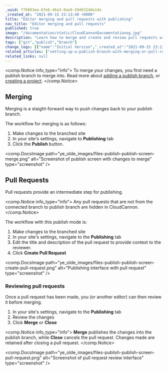 ```yaml
---
_uuid: f76883ee-6fe6-46a3-8ae9-59d632dde14e
_created_at: "2021-09-15 23:13:40 +0000"
title: "Editor merging and pull requests with publishing"
nav_title: "Editor merging and pull requests"
published: true
image: "/documentation/static/CloudCannonDocumentationog.jpg"
description: "Learn how to merge and create and review pull requests with publishing workflows on CloudCannon."
tags: ["git","publish","branch"]
change_logs: [{"name":"Initial Version","_created_at":"2021-09-15 23:13:40 +0000"}]
related_articles: ["setting-up-a-publish-branch-with-merging-or-pull-requests","enabling-editor-branching-with-projects"]
related_links: null
---
```


<comp.Notice info_type="info">
  To merge your changes, you first need a publish branch to merge into. Read more about [adding a publish branch](/documentation/articles/setting-up-a-publish-branch-with-merging-or-pull-requests/#adding-a-publish-branch), or [creating a project](/documentation/articles/enabling-editor-branching-with-projects/#adding-a-new-project).
</comp.Notice>

## Merging
Merging is a staight-forward way to push changes back to your publish branch.

The workflow for merging is as follows:

1. Make changes to the branched site
2. In your site's settings, navigate to **Publishing** tab
3. Click the **Publish** button.

<comp.DocsImage path="ye_olde_images/files-publish-publish-screen-merge.png" alt="Screenshot of publish screen with changes to merge" type="screenshot" />

## Pull Requests
Pull requests provide an intermediate step for publishing.

<comp.Notice info_type="info">
  Any pull requests that are not from the connected branch to publish branch are hidden in CloudCannon.
</comp.Notice>

The workflow with this publish mode is:

1. Make changes to the branched site
2. In your site's settings, navigate to the **Publishing** tab
3. Edit the title and description of the pull request to provide context to the reviewer.
4. Click **Create Pull Request**

<comp.DocsImage path="ye_olde_images/files-publish-publish-screen-create-pull-request.png" alt="Publishing interface with pull request" type="screenshot" />

### Reviewing pull requests
Once a pull request has been made, you (or another editor) can then review it before merging.

1. In your site's settings, navigate to the **Publishing** tab
2. Review the changes
3. Click **Merge** *or* **Close**

<comp.Notice info_type="info">
  **Merge** publishes the changes into the publish branch, while **Close** cancels the pull request. Changes made are retained after closing a pull request.
</comp.Notice>

<comp.DocsImage path="ye_olde_images/files-publish-publish-screen-pull-request.png" alt="Screenshot of pull request review interface" type="screenshot" />
